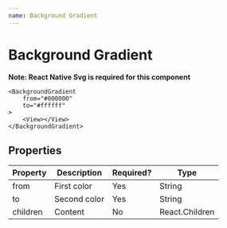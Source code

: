 ```yaml
---
name: Background Gradient
---
```


# Background Gradient


**Note: React Native Svg is required for this component**

    <BackgroundGradient
        from="#000000"
        to="#ffffff"
    >
        <View></View>
    </BackgroundGradient>

## Properties

|Property |Description            |Required? |Type    |
|---------|-----------------------|----------|--------|
|from |First color |Yes| String|
|to |Second color |Yes| String|
|children |Content |No| React.Children|